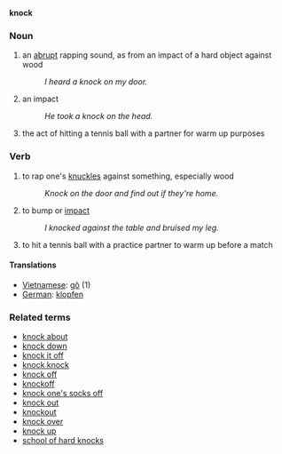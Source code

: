 '''knock'''
===Noun===
#an [[abrupt]] rapping sound, as from an impact of a hard object against wood
#:''I heard a knock on my door.''
#an impact
#:''He took a knock on the head.''
#the act of hitting a tennis ball with a partner for warm up purposes

===Verb===
#to rap one's [[knuckle]]s against something, especially wood
#:''Knock on the door and find out if they're home.''
#to bump or [[impact]]
#:''I knocked against the table and bruised my leg.''
#to hit a tennis ball with a practice partner to warm up before a match

====Translations====
*[[Vietnamese]]: [[gõ]] (1)
*[[German]]: [[klopfen]]
===Related terms===
*[[knock about]]
*[[knock down]]
*[[knock it off]]
*[[knock knock]]
*[[knock off]]
*[[knockoff]]
*[[knock one's socks off]]
*[[knock out]]
*[[knockout]]
*[[knock over]]
*[[knock up]]
*[[school of hard knocks]]